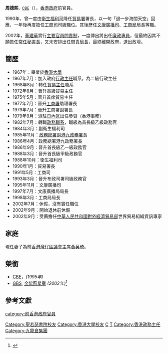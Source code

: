'''周德熙'''<small>，[[CBE|CBE]]</small>{{GBSHK}}（{{bd|1943年|1月26日|catIdx=Z周}}），[[香港政府|香港政府]]前官員。

1990年，曾一度由[[衛生福利司|衛生福利司]]降任[[貿易署|貿易署]]署長，以一句「退一步海闊天空」回應，一年後再度擔任[[工商司|工商司]]司級職位。其後歷任[[文康廣播司|文康廣播司]]、[[工商局|工商局]]局長等職。

2002年，[[董建華|董建華]]實行[[主要官員問責制|主要官員問責制]]，一度傳出將出任[[廉政專員|廉政專員]]，但最終因其不願擔任[[常任秘書長|常任秘書長]]，又未安排出任問責[[局長|局長]]，最終離開政府，退出政壇。

==簡歷==
* 1967年：畢業於[[香港大學|香港大學]]
* 1967年7月：加入政府[[行政主任|行政主任]]職系，為二級行政主任
* 1968年8月：轉任[[貿易主任|貿易主任]]職系
* 1972年8月：晉升高級貿易主任
* 1975年5月：晉升首席貿易主任
* 1977年7月：晉升[[工商署|工商署]]助理署長
* 1979年7月：晉升工商署副署長
* 1979年9月：派駐[[日內瓦|日內瓦]]出任參贊（香港事務）
* 1982年7月：轉職[[政務職系|政務職系]]，職級為首長級乙級政務官
* 1984年3月：副衛生褔利司
* 1985年11月：[[政務總署|政務總署]]副[[港九政務署|港九政務署]]長
* 1986年4月：政務總署港九政務署長
* 1986年9月：晉升首長級乙一級政務官
* 1988年3月：晉升首長級甲級政務官
* 1988年10月：衛生福利司
* 1990年1月：貿易署長
* 1991年5月：工商司
* 1993年3月：晉升布政司署司級政務官
* 1995年11月：文康廣播司
* 1997年7月：文康廣播局局長
* 1998年3月：工商局局長
* 2002年7月：休假，沒有實任職位
* 2002年9月：開始退休前休假
* 2002年9月：受薦擔任[[中華人民共和國對外經濟貿易部|中華人民共和國對外經濟貿易部]]世界貿易組織資訊專家

==家庭==
現任妻子為前[[香港|香港]][[灣仔區議會|灣仔區議會]]主席[[黃英琦|黃英琦]]。

==榮銜==
*[[CBE|CBE]]，''(1995年)''
*[[GBS|GBS]], [[金紫荊星章|金紫荊星章]] ''(2002年)''<ref>{{cite web |url=http://news.wenweipo.com/2002/06/30/IN0206300009.htm |title=政府公布2002年授勳名單 |publisher=文匯報 |date=2002-06-30 |accessdate=2020-10-18 |archive-date=2020-10-20 |archive-url=https://web.archive.org/web/20201020084904/http://news.wenweipo.com/2002/06/30/IN0206300009.htm |dead-url=no }}</ref>

==參考文獻==
{{Reflist}}

{{hk-poli-bio-stub}}
[[category:前香港政府官員|category:前香港政府官員]]
[[Category:聖若瑟書院校友|Category:聖若瑟書院校友]]
[[Category:香港大學校友|Category:香港大學校友]]
[[Category:CBE勳銜|C]]
[[Category:周姓|T]]
[[Category:香港政務主任|Category:香港政務主任]]
[[Category:九龍倉集團|Category:九龍倉集團]]